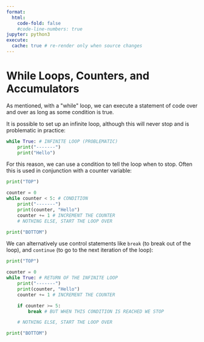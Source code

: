 ```yaml
---
format:
  html:
    code-fold: false
    #code-line-numbers: true
jupyter: python3
execute:
  cache: true # re-render only when source changes
---
```




# While Loops, Counters, and Accumulators

As mentioned, with a \"while\" loop, we can execute a statement of code over and over as long as some condition is true.

It is possible to set up an infinite loop, although this will never stop and is problematic in practice:


```python
while True: # INFINITE LOOP (PROBLEMATIC)
    print("-------")
    print("Hello")
```

For this reason, we can use a condition to tell the loop when to stop. Often this is used in conjunction with a counter variable:


```python
print("TOP")

counter = 0
while counter < 5: # CONDITION
    print("-------")
    print(counter, "Hello")
    counter += 1 # INCREMENT THE COUNTER
    # NOTHING ELSE, START THE LOOP OVER

print("BOTTOM")
```



We can alternatively use control statements like `break` (to break out of the loop), and `continue` (to go to the next iteration of the loop):

```python
print("TOP")

counter = 0
while True: # RETURN OF THE INFINITE LOOP
    print("-------")
    print(counter, "Hello")
    counter += 1 # INCREMENT THE COUNTER

    if counter >= 5:
        break # BUT WHEN THIS CONDITION IS REACHED WE STOP

    # NOTHING ELSE, START THE LOOP OVER

print("BOTTOM")
```
